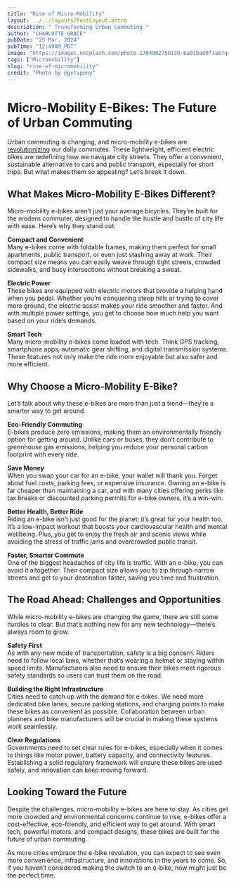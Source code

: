 ```yaml
---
title: "Rise of Micro-Mobility"
layout: ../../layouts/PostLayout.astro
description: " Transforming Urban Commuting "
author: "CHARLOTTE GRACE"
pubDate: "25 Mar, 2024"
pubTime: "12:49AM PDT"
image: "https://images.unsplash.com/photo-1704902750130-6a01bad0f1a8?q=80&w=1740&auto=format&fit=crop&ixlib=rb-4.0.3&ixid=M3wxMjA3fDB8MHxwaG90by1wYWdlfHx8fGVufDB8fHx8fA%3D%3D"
tags: ["Micromobility"]
slug: "rise-of-micromobility"
credit: "Photo by @getapony"
---
```


# Micro-Mobility E-Bikes: The Future of Urban Commuting

Urban commuting is changing, and micro-mobility e-bikes are [revolutionizing](https://www.mckinsey.com/industries/automotive-and-assembly/our-insights/the-two-wheeled-commute-micromobility-and-your-future) our daily commutes. These lightweight, efficient electric bikes are redefining how we navigate city streets. They offer a convenient, sustainable alternative to cars and public transport, especially for short trips. But what makes them so appealing? Let’s break it down.

## What Makes Micro-Mobility E-Bikes Different?

Micro-mobility e-bikes aren’t just your average bicycles. They’re built for the modern commuter, designed to handle the hustle and bustle of city life with ease. Here’s why they stand out:

**Compact and Convenient**  
Many e-bikes come with foldable frames, making them perfect for small apartments, public transport, or even just stashing away at work. Their compact size means you can easily weave through tight streets, crowded sidewalks, and busy intersections without breaking a sweat.

**Electric Power**  
These bikes are equipped with electric motors that provide a helping hand when you pedal. Whether you’re conquering steep hills or trying to cover more ground, the electric assist makes your ride smoother and faster. And with multiple power settings, you get to choose how much help you want based on your ride’s demands.

**Smart Tech**  
Many micro-mobility e-bikes come loaded with tech. Think GPS tracking, smartphone apps, automatic gear shifting, and digital transmission systems. These features not only make the ride more enjoyable but also safer and more efficient.

## Why Choose a Micro-Mobility E-Bike?

Let’s talk about why these e-bikes are more than just a trend—they’re a smarter way to get around.

**Eco-Friendly Commuting**  
E-bikes produce zero emissions, making them an environmentally friendly option for getting around. Unlike cars or buses, they don’t contribute to greenhouse gas emissions, helping you reduce your personal carbon footprint with every ride.

**Save Money**  
When you swap your car for an e-bike, your wallet will thank you. Forget about fuel costs, parking fees, or expensive insurance. Owning an e-bike is far cheaper than maintaining a car, and with many cities offering perks like tax breaks or discounted parking permits for e-bike owners, it’s a win-win.

**Better Health, Better Ride**  
Riding an e-bike isn’t just good for the planet; it’s great for your health too. It’s a low-impact workout that boosts your cardiovascular health and mental wellbeing. Plus, you get to enjoy the fresh air and scenic views while avoiding the stress of traffic jams and overcrowded public transit.

**Faster, Smarter Commute**  
One of the biggest headaches of city life is traffic. With an e-bike, you can avoid it altogether. Their compact size allows you to zip through narrow streets and get to your destination faster, saving you time and frustration.

## The Road Ahead: Challenges and Opportunities

While micro-mobility e-bikes are changing the game, there are still some hurdles to clear. But that’s nothing new for any new technology—there’s always room to grow.

**Safety First**  
As with any new mode of transportation, safety is a big concern. Riders need to follow local laws, whether that’s wearing a helmet or staying within speed limits. Manufacturers also need to ensure their bikes meet rigorous safety standards so users can trust them on the road.

**Building the Right Infrastructure**  
Cities need to catch up with the demand for e-bikes. We need more dedicated bike lanes, secure parking stations, and charging points to make these bikes as convenient as possible. Collaboration between urban planners and bike manufacturers will be crucial in making these systems work seamlessly.

**Clear Regulations**  
Governments need to set clear rules for e-bikes, especially when it comes to things like motor power, battery capacity, and connectivity features. Establishing a solid regulatory framework will ensure these bikes are used safely, and innovation can keep moving forward.

## Looking Toward the Future

Despite the challenges, micro-mobility e-bikes are here to stay. As cities get more crowded and environmental concerns continue to rise, e-bikes offer a cost-effective, eco-friendly, and efficient way to get around. With smart tech, powerful motors, and compact designs, these bikes are built for the future of urban commuting.

As more cities embrace the e-bike revolution, you can expect to see even more convenience, infrastructure, and innovations in the years to come. So, if you haven’t considered making the switch to an e-bike, now might just be the perfect time.
